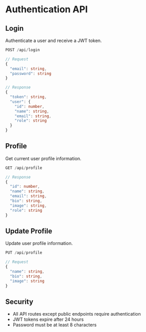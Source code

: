 

# Authentication API

## Login

Authenticate a user and receive a JWT token.

```typescript
POST /api/login

// Request
{
  "email": string,
  "password": string
}

// Response
{
  "token": string,
  "user": {
    "id": number,
    "name": string,
    "email": string,
    "role": string
  }
}
```

## Profile

Get current user profile information.

```typescript
GET /api/profile

// Response
{
  "id": number,
  "name": string,
  "email": string,
  "bio": string,
  "image": string,
  "role": string
}
```

## Update Profile

Update user profile information.

```typescript
PUT /api/profile

// Request
{
  "name": string,
  "bio": string,
  "image": string
}
```

## Security

- All API routes except public endpoints require authentication
- JWT tokens expire after 24 hours
- Password must be at least 8 characters

